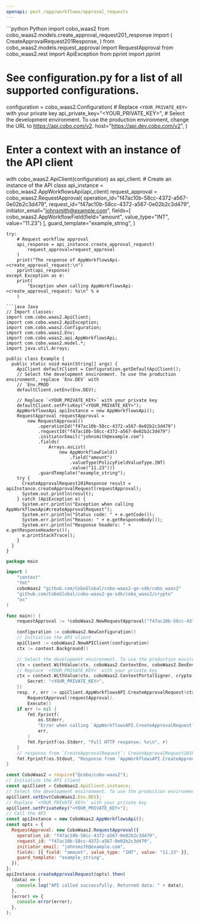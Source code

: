 ```yaml
---
openapi: post /app/workflows/approval_requests
---
```


<RequestExample>
```python Python
import cobo_waas2
from cobo_waas2.models.create_approval_request201_response import (
    CreateApprovalRequest201Response,
)
from cobo_waas2.models.request_approval import RequestApproval
from cobo_waas2.rest import ApiException
from pprint import pprint

# See configuration.py for a list of all supported configurations.
configuration = cobo_waas2.Configuration(
    # Replace `<YOUR_PRIVATE_KEY>` with your private key
    api_private_key="<YOUR_PRIVATE_KEY>",
    # Select the development environment. To use the production environment, change the URL to https://api.cobo.com/v2.
    host="https://api.dev.cobo.com/v2",
)
# Enter a context with an instance of the API client
with cobo_waas2.ApiClient(configuration) as api_client:
    # Create an instance of the API class
    api_instance = cobo_waas2.AppWorkflowsApi(api_client)
    request_approval = cobo_waas2.RequestApproval(
        operation_id="f47ac10b-58cc-4372-a567-0e02b2c3d479",
        request_id="f47ac10b-58cc-4372-a567-0e02b2c3d479",
        initiator_email="johnsmith@example.com",
        fields=[
            cobo_waas2.AppWorkflowField(field="amount", value_type="INT", value="11.23")
        ],
        guard_template="example_string",
    )

    try:
        # Request workflow approval
        api_response = api_instance.create_approval_request(
            request_approval=request_approval
        )
        print("The response of AppWorkflowsApi->create_approval_request:\n")
        pprint(api_response)
    except Exception as e:
        print(
            "Exception when calling AppWorkflowsApi->create_approval_request: %s\n" % e
        )

```
```java Java
// Import classes:
import com.cobo.waas2.ApiClient;
import com.cobo.waas2.ApiException;
import com.cobo.waas2.Configuration;
import com.cobo.waas2.Env;
import com.cobo.waas2.api.AppWorkflowsApi;
import com.cobo.waas2.model.*;
import java.util.Arrays;

public class Example {
  public static void main(String[] args) {
    ApiClient defaultClient = Configuration.getDefaultApiClient();
    // Select the development environment. To use the production environment, replace `Env.DEV` with
    // `Env.PROD
    defaultClient.setEnv(Env.DEV);

    // Replace `<YOUR_PRIVATE_KEY>` with your private key
    defaultClient.setPrivKey("<YOUR_PRIVATE_KEY>");
    AppWorkflowsApi apiInstance = new AppWorkflowsApi();
    RequestApproval requestApproval =
        new RequestApproval()
            .operationId("f47ac10b-58cc-4372-a567-0e02b2c3d479")
            .requestId("f47ac10b-58cc-4372-a567-0e02b2c3d479")
            .initiatorEmail("johnsmith@example.com")
            .fields(
                Arrays.asList(
                    new AppWorkflowField()
                        .field("amount")
                        .valueType(PolicyFieldValueType.INT)
                        .value("11.23")))
            .guardTemplate("example_string");
    try {
      CreateApprovalRequest201Response result = apiInstance.createApprovalRequest(requestApproval);
      System.out.println(result);
    } catch (ApiException e) {
      System.err.println("Exception when calling AppWorkflowsApi#createApprovalRequest");
      System.err.println("Status code: " + e.getCode());
      System.err.println("Reason: " + e.getResponseBody());
      System.err.println("Response headers: " + e.getResponseHeaders());
      e.printStackTrace();
    }
  }
}

```
```go Go
package main

import (
	"context"
	"fmt"
	coboWaas2 "github.com/CoboGlobal/cobo-waas2-go-sdk/cobo_waas2"
	"github.com/CoboGlobal/cobo-waas2-go-sdk/cobo_waas2/crypto"
	"os"
)

func main() {
	requestApproval := *coboWaas2.NewRequestApproval("f47ac10b-58cc-4372-a567-0e02b2c3d479", "f47ac10b-58cc-4372-a567-0e02b2c3d479", "johnsmith@example.com", []coboWaas2.AppWorkflowField{*coboWaas2.NewAppWorkflowField("amount", coboWaas2.PolicyFieldValueType("INT"), "11.23")}, "GuardTemplate_example")

	configuration := coboWaas2.NewConfiguration()
	// Initialize the API client
	apiClient := coboWaas2.NewAPIClient(configuration)
	ctx := context.Background()

	// Select the development environment. To use the production environment, replace coboWaas2.DevEnv with coboWaas2.ProdEnv
	ctx = context.WithValue(ctx, coboWaas2.ContextEnv, coboWaas2.DevEnv)
	// Replace `<YOUR_PRIVATE_KEY>` with your private key
	ctx = context.WithValue(ctx, coboWaas2.ContextPortalSigner, crypto.Ed25519Signer{
		Secret: "<YOUR_PRIVATE_KEY>",
	})
	resp, r, err := apiClient.AppWorkflowsAPI.CreateApprovalRequest(ctx).
		RequestApproval(requestApproval).
		Execute()
	if err != nil {
		fmt.Fprintf(
			os.Stderr,
			"Error when calling `AppWorkflowsAPI.CreateApprovalRequest``: %v\n",
			err,
		)
		fmt.Fprintf(os.Stderr, "Full HTTP response: %v\n", r)
	}
	// response from `CreateApprovalRequest`: CreateApprovalRequest201Response
	fmt.Fprintf(os.Stdout, "Response from `AppWorkflowsAPI.CreateApprovalRequest`: %v\n", resp)
}

```
```javascript JavaScript
const CoboWaas2 = require("@cobo/cobo-waas2");
// Initialize the API client
const apiClient = CoboWaas2.ApiClient.instance;
// Select the development environment. To use the production environment, replace `Env.DEV` with `Env.PROD`
apiClient.setEnv(CoboWaas2.Env.DEV);
// Replace `<YOUR_PRIVATE_KEY>` with your private key
apiClient.setPrivateKey("<YOUR_PRIVATE_KEY>");
// Call the API
const apiInstance = new CoboWaas2.AppWorkflowsApi();
const opts = {
  RequestApproval: new CoboWaas2.RequestApproval({
    operation_id: "f47ac10b-58cc-4372-a567-0e02b2c3d479",
    request_id: "f47ac10b-58cc-4372-a567-0e02b2c3d479",
    initiator_email: "johnsmith@example.com",
    fields: [{ field: "amount", value_type: "INT", value: "11.23" }],
    guard_template: "example_string",
  }),
};
apiInstance.createApprovalRequest(opts).then(
  (data) => {
    console.log("API called successfully. Returned data: " + data);
  },
  (error) => {
    console.error(error);
  },
);

```
</RequestExample>